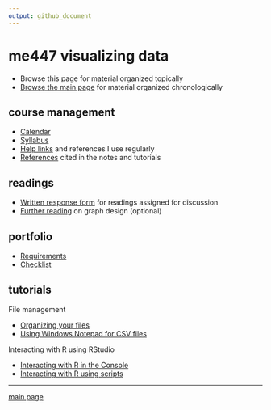 ```yaml
---
output: github_document
---
```


# me447 visualizing data

- Browse this page for material organized topically 
- [Browse the main page](../README.md) for material organized chronologically 

## course management

- [Calendar](../cm/cm002_calendar.pdf) 
- [Syllabus](../cm/cm003_syllabus.md)
- [Help links](../cm/cm004_getting-help.md) and references I use regularly 
- [References](../cm/cm009_references.md) cited in the notes and tutorials 


## readings

- [Written response form](../cm/cm014_reading-response-form.pdf) for readings assigned for discussion 
- [Further reading](http://www.graphdoctor.com/archives/154) on graph design (optional)

## portfolio

- [Requirements](../cm/cm015_portfolio-requirements.md)
- [Checklist](../cm/cm016_portfolio-checklist.pdf)

## tutorials

File management

- [Organizing your files](../cm/cm010_organize-files.md)
- [Using Windows Notepad for CSV files](../cm/cm013_notepad-for-csv.md)

Interacting with R using RStudio

- [Interacting with R in the Console](../cm/cm011_using-console.md)
- [Interacting with R using scripts](../cm/cm012_using-scripts.md)








---

[main page](../README.md)
